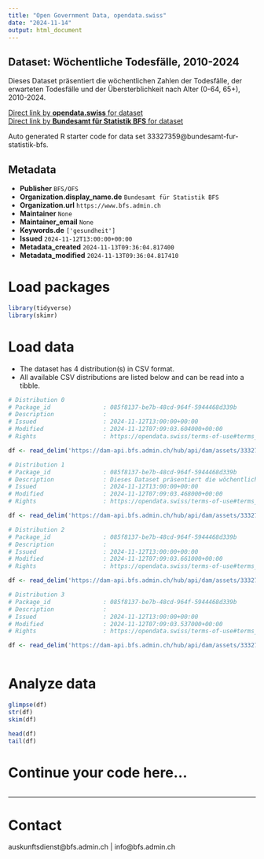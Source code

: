 ```yaml
---
title: "Open Government Data, opendata.swiss"
date: "2024-11-14"
output: html_document
---
```


## Dataset: Wöchentliche Todesfälle, 2010-2024

Dieses Dataset präsentiert die wöchentlichen Zahlen der Todesfälle, der erwarteten Todesfälle und der Übersterblichkeit nach Alter (0-64, 65+), 2010-2024.

[Direct link by **opendata.swiss** for dataset](https://opendata.swiss/de/dataset/wochentliche-todesfalle-2010-20241)<br>
[Direct link by **Bundesamt für Statistik BFS** for dataset](https://www.bfs.admin.ch/asset/de/ts-d-14.03.04.03-wr)

Auto generated R starter code for data set 33327359@bundesamt-fur-statistik-bfs.

## Metadata

- **Publisher** `BFS/OFS`
- **Organization.display_name.de** `Bundesamt für Statistik BFS`
- **Organization.url** `https://www.bfs.admin.ch`
- **Maintainer** `None`
- **Maintainer_email** `None`
- **Keywords.de** `['gesundheit']`
- **Issued** `2024-11-12T13:00:00+00:00`
- **Metadata_created** `2024-11-13T09:36:04.817400`
- **Metadata_modified** `2024-11-13T09:36:04.817410`


# Load packages

```r

library(tidyverse)
library(skimr)

```

# Load data

-   The dataset has 4 distribution(s) in CSV format.
-   All available CSV distributions are listed below and can be read into a tibble.

```r

# Distribution 0
# Package_id               : 085f8137-be7b-48cd-964f-5944468d339b
# Description              : 
# Issued                   : 2024-11-12T13:00:00+00:00
# Modified                 : 2024-11-12T07:09:03.604000+00:00
# Rights                   : https://opendata.swiss/terms-of-use#terms_by_ask

df <- read_delim('https://dam-api.bfs.admin.ch/hub/api/dam/assets/33327379/master')

# Distribution 1
# Package_id               : 085f8137-be7b-48cd-964f-5944468d339b
# Description              : Dieses Dataset präsentiert die wöchentlichen Zahlen der Todesfälle, der erwarteten Todesfälle und der Übersterblichkeit nach Alter (0-64, 65+), 2010-2024.
# Issued                   : 2024-11-12T13:00:00+00:00
# Modified                 : 2024-11-12T07:09:03.468000+00:00
# Rights                   : https://opendata.swiss/terms-of-use#terms_by_ask

df <- read_delim('https://dam-api.bfs.admin.ch/hub/api/dam/assets/33327366/master')

# Distribution 2
# Package_id               : 085f8137-be7b-48cd-964f-5944468d339b
# Description              : 
# Issued                   : 2024-11-12T13:00:00+00:00
# Modified                 : 2024-11-12T07:09:03.661000+00:00
# Rights                   : https://opendata.swiss/terms-of-use#terms_by_ask

df <- read_delim('https://dam-api.bfs.admin.ch/hub/api/dam/assets/33327385/master')

# Distribution 3
# Package_id               : 085f8137-be7b-48cd-964f-5944468d339b
# Description              : 
# Issued                   : 2024-11-12T13:00:00+00:00
# Modified                 : 2024-11-12T07:09:03.537000+00:00
# Rights                   : https://opendata.swiss/terms-of-use#terms_by_ask

df <- read_delim('https://dam-api.bfs.admin.ch/hub/api/dam/assets/33327375/master')



```

# Analyze data

```r

glimpse(df)
str(df)
skim(df)

head(df)
tail(df)

```

# Continue your code here...

```r

```

------------------------------------------------------------------------

# Contact

auskunftsdienst@bfs.admin.ch | info@bfs.admin.ch
